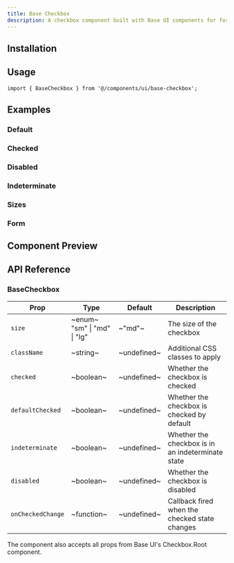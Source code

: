 ```yaml
---
title: Base Checkbox
description: A checkbox component built with Base UI components for form inputs and boolean selections.
---
```


## Installation

<CliCommands name="base-checkbox" />

## Usage

```tsx
import { BaseCheckbox } from '@/components/ui/base-checkbox';
```

## Examples

### Default

<ExamplePreview path="base-checkbox/default" />

### Checked

<ExamplePreview path="base-checkbox/checked" />

### Disabled

<ExamplePreview path="base-checkbox/disabled" />

### Indeterminate

<ExamplePreview path="base-checkbox/indeterminate" />

### Sizes

<ExamplePreview path="base-checkbox/size" />

### Form

<ExamplePreview path="base-checkbox/form" />

## Component Preview

<ComponentPreview name="base-checkbox" />

## API Reference

### BaseCheckbox

| Prop | Type | Default | Description |
| --- | --- | --- | --- |
| `size` | ~enum~ <PopoverInfo> "sm" \| "md" \| "lg" </PopoverInfo> | ~"md"~ | The size of the checkbox |
| `className` | ~string~ | ~undefined~ | Additional CSS classes to apply |
| `checked` | ~boolean~ | ~undefined~ | Whether the checkbox is checked |
| `defaultChecked` | ~boolean~ | ~undefined~ | Whether the checkbox is checked by default |
| `indeterminate` | ~boolean~ | ~undefined~ | Whether the checkbox is in an indeterminate state |
| `disabled` | ~boolean~ | ~undefined~ | Whether the checkbox is disabled |
| `onCheckedChange` | ~function~ | ~undefined~ | Callback fired when the checked state changes |

The component also accepts all props from Base UI's Checkbox.Root component. 
